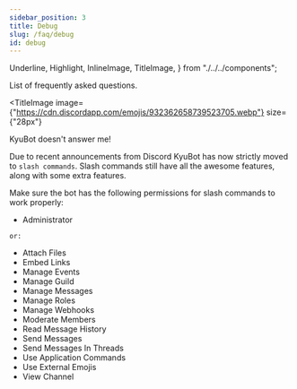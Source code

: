 ```yaml
---
sidebar_position: 3
title: Debug
slug: /faq/debug
id: debug
---
```


  Underline,
  Highlight,
  InlineImage,
  TitleImage,
} from "./../../components";

List of frequently asked questions.

<Underline />

<TitleImage
  image={"https://cdn.discordapp.com/emojis/932362658739523705.webp"}
  size={"28px"}
>
  KyuBot doesn't answer me!
</TitleImage>

Due to recent announcements from <Highlight color="#69d9a1" url="https://discord.com/blog/welcome-to-the-new-era-of-discord-apps">Discord</Highlight> KyuBot has now strictly moved to `slash commands`. Slash commands still have all the awesome features, along with some extra features.

Make sure the bot has the following permissions for slash commands to work properly:

- Administrator

`or:`

- Attach Files
- Embed Links
- Manage Events
- Manage Guild
- Manage Messages
- Manage Roles
- Manage Webhooks
- Moderate Members
- Read Message History
- Send Messages
- Send Messages In Threads
- Use Application Commands
- Use External Emojis
- View Channel

<Underline />

